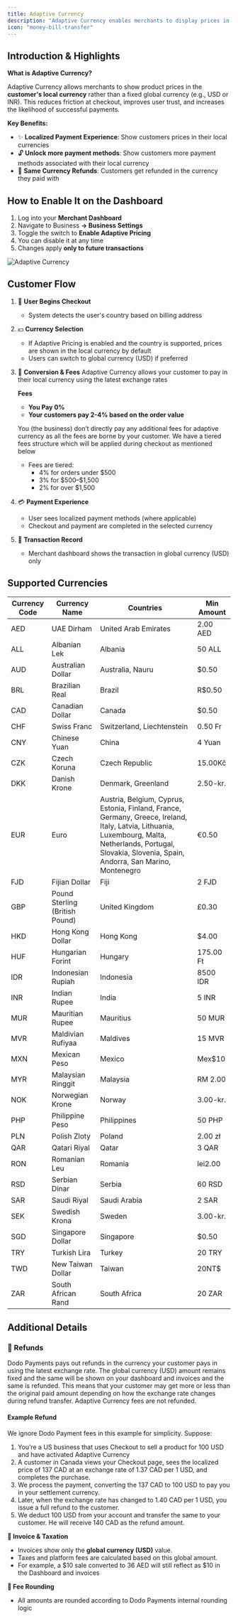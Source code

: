 ```yaml
---
title: Adaptive Currency
description: "Adaptive Currency enables merchants to display prices in customers' local currencies, reducing friction at checkout and improving conversion rates by providing a localized payment experience with automatic currency detection and conversion."
icon: "money-bill-transfer"
---
```


## Introduction & Highlights

**What is Adaptive Currency?**

Adaptive Currency allows merchants to show product prices in the **customer's local currency** rather than a fixed global currency (e.g., USD or INR). This reduces friction at checkout, improves user trust, and increases the likelihood of successful payments.

**Key Benefits:**
- ✨ **Localized Payment Experience**: Show customers prices in their local currencies
- 🔓 **Unlock more payment methods**: Show customers more payment methods associated with their local currency 
- 💱 **Same Currency Refunds**: Customers get refunded in the currency they paid with

## How to Enable It on the Dashboard

1. Log into your **Merchant Dashboard**
2. Navigate to Business **→ Business Settings**
3. Toggle the switch to **Enable Adaptive Pricing**
4. You can disable it at any time
5. Changes apply **only to future transactions**

<Frame>
  <img src="/images/our-features/adaptive_currency.png" alt="Adaptive Currency"/>
</Frame>

## Customer Flow

1. 🏁 **User Begins Checkout**
   - System detects the user's country based on billing address

2. 💵 **Currency Selection**
   - If Adaptive Pricing is enabled and the country is supported, prices are shown in the local currency by default
   - Users can switch to global currency (USD) if preferred

3. 🔄 **Conversion & Fees**
   Adaptive Currency allows your customer to pay in their local currency using the latest exchange rates

   **Fees**

   - **You Pay 0%**
   - **Your customers pay 2-4% based on the order value**

   You (the business) don’t directly pay any additional fees for adaptive currency as all the fees are borne by your customer. We have a tiered fees structure which will be applied during checkout as mentioned below 

   - Fees are tiered:
      - 4% for orders under \$500
      - 3% for \$500–\$1,500
      - 2% for over \$1,500

4. 💳 **Payment Experience**
   - User sees localized payment methods (where applicable)
   - Checkout and payment are completed in the selected currency

5. 📝 **Transaction Record**
   - Merchant dashboard shows the transaction in global currency (USD) only

## Supported Currencies

| Currency Code | **Currency Name**  | **Countries** | **Min Amount** |
| --- | --- | --- | --- |
| AED | UAE Dirham | United Arab Emirates | 2.00 AED |
| ALL | Albanian Lek | Albania | 50 ALL |
| AUD | Australian Dollar | Australia, Nauru | $0.50 |
| BRL | Brazilian Real | Brazil | R$0.50 |
| CAD | Canadian Dollar | Canada | $0.50 |
| CHF | Swiss Franc | Switzerland, Liechtenstein | 0.50 Fr |
| CNY | Chinese Yuan  | China | 4 Yuan |
| CZK | Czech Koruna | Czech Republic | 15.00Kč |
| DKK | Danish Krone | Denmark, Greenland | 2.50-kr. |
| EUR | Euro | Austria, Belgium, Cyprus, Estonia, Finland, France, Germany, Greece, Ireland, Italy, Latvia, Lithuania, Luxembourg, Malta, Netherlands, Portugal, Slovakia, Slovenia, Spain, Andorra, San Marino, Montenegro | €0.50 |
| FJD | Fijian Dollar | Fiji | 2 FJD |
| GBP | Pound Sterling (British Pound) | United Kingdom | £0.30 |
| HKD | Hong Kong Dollar | Hong Kong | $4.00 |
| HUF | Hungarian Forint | Hungary | 175.00 Ft |
| IDR | Indonesian Rupiah | Indonesia | 8500 IDR |
| INR | Indian Rupee | India | 5 INR |
| MUR | Mauritian Rupee | Mauritius | 50 MUR |
| MVR | Maldivian Rufiyaa | Maldives | 15 MVR |
| MXN | Mexican Peso | Mexico | Mex$10 |
| MYR | Malaysian Ringgit | Malaysia | RM 2.00 |
| NOK | Norwegian Krone | Norway | 3.00-kr. |
| PHP | Philippine Peso | Philippines | 50 PHP |
| PLN | Polish Zloty | Poland | 2.00 zł |
| QAR | Qatari Riyal | Qatar | 3 QAR |
| RON | Romanian Leu | Romania | lei2.00 |
| RSD | Serbian Dinar | Serbia | 60 RSD |
| SAR | Saudi Riyal | Saudi Arabia | 2 SAR |
| SEK | Swedish Krona | Sweden | 3.00-kr. |
| SGD | Singapore Dollar | Singapore | $0.50 |
| TRY | Turkish Lira | Turkey | 20 TRY |
| TWD | New Taiwan Dollar | Taiwan | 20NT$ |
| ZAR | South African Rand | South Africa | 20 ZAR |

## Additional Details

### 🔄 Refunds

Dodo Payments pays out refunds in the currency your customer pays in using the latest exchange rate. The global currency (USD) amount remains fixed and the same will be shown on your dashboard and invoices and the same is refunded. This means that your customer may get more or less than the original paid amount depending on how the exchange rate changes during refund transfer. Adaptive Currency fees are not refunded.

#### Example Refund

We ignore Dodo Payment fees in this example for simplicity. Suppose:

1. You’re a US business that uses Checkout to sell a product for 100 USD and have activated Adaptive Currency
2. A customer in Canada views your Checkout page, sees the localized price of 137 CAD at an exchange rate of 1.37 CAD per 1 USD, and completes the purchase.
3. We process the payment, converting the 137 CAD to 100 USD to pay you in your settlement currency.
4. Later, when the exchange rate has changed to 1.40 CAD per 1 USD, you issue a full refund to the customer.
5. We deduct 100 USD from your account and transfer the same to your customer. He will receive 140 CAD as the refund amount.

**📄 Invoice & Taxation**
- Invoices show only the **global currency (USD)** value.
- Taxes and platform fees are calculated based on this global amount.
- For example, a \$10 sale converted to 36 AED will still reflect as $10 in the Dashboard and invoices

**🔢 Fee Rounding**
- All amounts are rounded according to Dodo Payments internal rounding logic